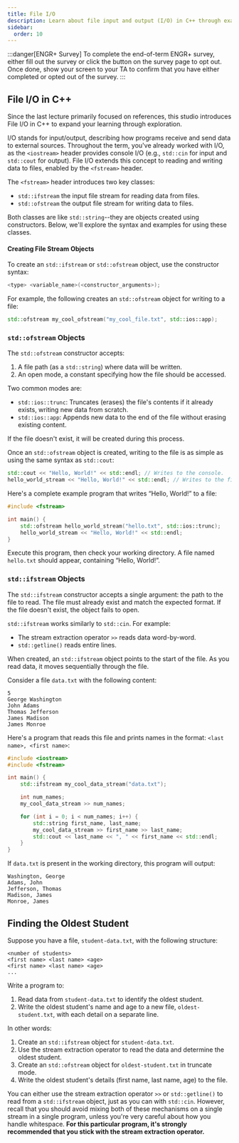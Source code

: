 ```yaml
---
title: File I/O
description: Learn about file input and output (I/O) in C++ through example problems and exercises. This studio covers reading from and writing to files, and includes a problem on finding the oldest student from a data file.
sidebar:
  order: 10
---
```


:::danger[ENGR+ Survey]
To complete the end-of-term ENGR+ survey, either fill out the survey or click the button on the survey page to opt out. Once done, show your screen to your TA to confirm that you have either completed or opted out of the survey.
:::

## File I/O in C++

Since the last lecture primarily focused on references, this studio introduces File I/O in C++ to expand your learning through exploration.

I/O stands for input/output, describing how programs receive and send data to external sources. Throughout the term, you've already worked with I/O, as the `<iostream>` header provides console I/O (e.g., `std::cin` for input and `std::cout` for output). File I/O extends this concept to reading and writing data to files, enabled by the `<fstream>` header.

The `<fstream>` header introduces two key classes:

- `std::ifstream` the input file stream for reading data from files.
- `std::ofstream` the output file stream for writing data to files.

Both classes are like `std::string`--they are objects created using constructors. Below, we'll explore the syntax and examples for using these classes.

#### Creating File Stream Objects

To create an `std::ifstream` or `std::ofstream` object, use the constructor syntax:

```cpp
<type> <variable_name>(<constructor_arguments>);
```

For example, the following creates an `std::ofstream` object for writing to a file:

```cpp
std::ofstream my_cool_ofstream("my_cool_file.txt", std::ios::app);
```

### `std::ofstream` Objects

The `std::ofstream` constructor accepts:

1. A file path (as a `std::string`) where data will be written.
2. An open mode, a constant specifying how the file should be accessed. 

Two common modes are:

- `std::ios::trunc`: Truncates (erases) the file's contents if it already exists, writing new data from scratch.
- `std::ios::app`: Appends new data to the end of the file without erasing existing content.

If the file doesn't exist, it will be created during this process.

Once an `std::ofstream` object is created, writing to the file is as simple as using the same syntax as `std::cout`:

```cpp
std::cout << "Hello, World!" << std::endl; // Writes to the console.
hello_world_stream << "Hello, World!" << std::endl; // Writes to the file.
```

Here's a complete example program that writes “Hello, World!” to a file:

```cpp
#include <fstream>

int main() {
    std::ofstream hello_world_stream("hello.txt", std::ios::trunc);
    hello_world_stream << "Hello, World!" << std::endl;
}
```

Execute this program, then check your working directory. A file named `hello.txt` should appear, containing “Hello, World!”.

### `std::ifstream` Objects

The `std::ifstream` constructor accepts a single argument: the path to the file to read. The file must already exist and match the expected format. If the file doesn't exist, the object fails to open.

`std::ifstream` works similarly to `std::cin`. For example:

- The stream extraction operator `>>` reads data word-by-word.
- `std::getline()` reads entire lines.

When created, an `std::ifstream` object points to the start of the file. As you read data, it moves sequentially through the file.

Consider a file `data.txt` with the following content:

```text
5
George Washington
John Adams
Thomas Jefferson
James Madison
James Monroe
```

Here's a program that reads this file and prints names in the format: `<last name>, <first name>`:

```cpp
#include <iostream>
#include <fstream>

int main() {
    std::ifstream my_cool_data_stream("data.txt");

    int num_names;
    my_cool_data_stream >> num_names;

    for (int i = 0; i < num_names; i++) {
        std::string first_name, last_name;
        my_cool_data_stream >> first_name >> last_name;
        std::cout << last_name << ", " << first_name << std::endl;
    }
}
```

If `data.txt` is present in the working directory, this program will output:

```text
Washington, George
Adams, John
Jefferson, Thomas
Madison, James
Monroe, James
```

## Finding the Oldest Student

Suppose you have a file, `student-data.txt`, with the following structure:

```text
<number of students>
<first name> <last name> <age>
<first name> <last name> <age>
...
```

Write a program to:

1. Read data from `student-data.txt` to identify the oldest student.
2. Write the oldest student's name and age to a new file, `oldest-student.txt`, with each detail on a separate line.

In other words:

1. Create an `std::ifstream` object for `student-data.txt`.
2. Use the stream extraction operator to read the data and determine the oldest student.
3. Create an `std::ofstream` object for `oldest-student.txt` in truncate mode.
4. Write the oldest student's details (first name, last name, age) to the file.

You can either use the stream extraction operator `>>` or `std::getline()` to read from a `std::ifstream` object, just as you can with `std::cin`. However, recall that you should avoid mixing both of these mechanisms on a single stream in a single program, unless you're very careful about how you handle whitespace. **For this particular program, it's strongly recommended that you stick with the stream extraction operator.**